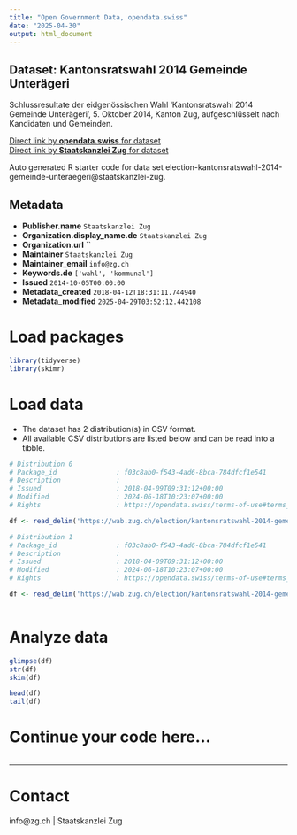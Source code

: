 ```yaml
---
title: "Open Government Data, opendata.swiss"
date: "2025-04-30"
output: html_document
---
```


## Dataset: Kantonsratswahl 2014 Gemeinde Unterägeri

Schlussresultate der eidgenössischen Wahl 'Kantonsratswahl 2014 Gemeinde Unterägeri', 5. Oktober 2014, Kanton Zug, aufgeschlüsselt nach Kandidaten und Gemeinden.

[Direct link by **opendata.swiss** for dataset](https://opendata.swiss/de/dataset/kantonsratswahl-2014-gemeinde-unterageri)<br>
[Direct link by **Staatskanzlei Zug** for dataset](https://wab.zug.ch/election/kantonsratswahl-2014-gemeinde-unteraegeri/data)

Auto generated R starter code for data set election-kantonsratswahl-2014-gemeinde-unteraegeri@staatskanzlei-zug.

## Metadata

- **Publisher.name** `Staatskanzlei Zug`
- **Organization.display_name.de** `Staatskanzlei Zug`
- **Organization.url** ``
- **Maintainer** `Staatskanzlei Zug`
- **Maintainer_email** `info@zg.ch`
- **Keywords.de** `['wahl', 'kommunal']`
- **Issued** `2014-10-05T00:00:00`
- **Metadata_created** `2018-04-12T18:31:11.744940`
- **Metadata_modified** `2025-04-29T03:52:12.442108`


# Load packages

```r

library(tidyverse)
library(skimr)

```

# Load data

-   The dataset has 2 distribution(s) in CSV format.
-   All available CSV distributions are listed below and can be read into a tibble.

```r

# Distribution 0
# Package_id               : f03c8ab0-f543-4ad6-8bca-784dfcf1e541
# Description              : 
# Issued                   : 2018-04-09T09:31:12+00:00
# Modified                 : 2024-06-18T10:23:07+00:00
# Rights                   : https://opendata.swiss/terms-of-use#terms_by

df <- read_delim('https://wab.zug.ch/election/kantonsratswahl-2014-gemeinde-unteraegeri/data-csv')

# Distribution 1
# Package_id               : f03c8ab0-f543-4ad6-8bca-784dfcf1e541
# Description              : 
# Issued                   : 2018-04-09T09:31:12+00:00
# Modified                 : 2024-06-18T10:23:07+00:00
# Rights                   : https://opendata.swiss/terms-of-use#terms_by

df <- read_delim('https://wab.zug.ch/election/kantonsratswahl-2014-gemeinde-unteraegeri/data-parties-csv')



```

# Analyze data

```r

glimpse(df)
str(df)
skim(df)

head(df)
tail(df)

```

# Continue your code here...

```r

```

------------------------------------------------------------------------

# Contact

info@zg.ch | Staatskanzlei Zug
